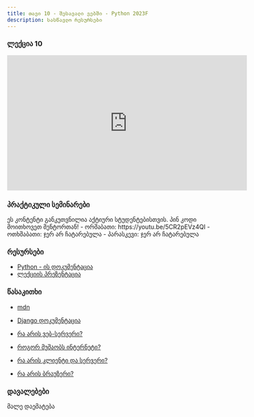 ```yaml
---
title: თავი 10 - შესავალი ვებში - Python 2023F
description: სასწავლო რესურსები
---
```


### ლექცია 10
<iframe width="560" height="315" src="https://www.youtube.com/embed/V7G__3xQsJo" title="YouTube video player" frameborder="0" allow="accelerometer; autoplay; clipboard-write; encrypted-media; gyroscope; picture-in-picture; web-share" allowfullscreen></iframe>

### პრაქტიკული სემინარები

<Card>
<PinCodeProtectedContent>
    <Locked>
        ეს კონტენტი განკუთვნილია აქტიური სტუდენტებისთვის.
        პინ კოდი მოითხოვეთ მენტორთან!
    </Locked>
    <Unlocked>
        - ორშაბათი: https://youtu.be/5CR2pEVz4QI
        - ოთხშაბათი: ჯერ არ ჩატარებულა
        - პარასკევი: ჯერ არ ჩატარებულა
    </Unlocked>
</PinCodeProtectedContent>
</Card>

### რესურსები
- [Python - ის დოკუმენტაცია](https://docs.python.org/3/library/)
- [ლექციის პრეზენტაცია](https://docs.google.com/presentation/d/1g0KIrkDy-uRcb8iObgcyWWCpaUj5palHToMaYEO0mGA/edit?usp=sharing)

### წასაკითხი
- [mdn](https://developer.mozilla.org/en-US/)
- [Django დოკუმენტაცია](https://docs.djangoproject.com/en/4.2/)

- [რა არის ვებ-სერვერი?](https://developer.mozilla.org/en-US/docs/Learn/Common_questions/Web_mechanics/Pages_sites_servers_and_search_engines)
- [როგორ მუშაობს ინტერნეტი?](https://developer.mozilla.org/en-US/docs/Learn/Common_questions/Web_mechanics/How_does_the_Internet_work)
- [რა არის კლიენტი და სერვერი?](https://developer.mozilla.org/en-US/docs/Learn/Getting_started_with_the_web/How_the_Web_works#clients_and_servers)
- [რა არის ბრაუზერი?](https://www.youtube.com/watch?v=BrXPcaRlBqo)

### დავალებები
მალე დაემატება